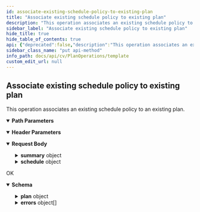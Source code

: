 ```yaml
---
id: associate-existing-schedule-policy-to-existing-plan
title: "Associate existing schedule policy to existing plan"
description: "This operation associates an existing schedule policy to an existing plan."
sidebar_label: "Associate existing schedule policy to existing plan"
hide_title: true
hide_table_of_contents: true
api: {"deprecated":false,"description":"This operation associates an existing schedule policy to an existing plan.\n","operationId":"Associate existing schedule policy to existing plan","parameters":[{"description":"","in":"header","name":"Accept","required":true,"schema":{"example":"application/json","type":"string"}},{"description":"","in":"header","name":"Authtoken","required":true,"schema":{"example":"{{Token}}","type":"string"}},{"description":"","in":"path","name":"planId","required":true,"schema":{"type":"string"}}],"tags":["Plan Operations"],"requestBody":{"content":{"application/json":{"schema":{"type":"object","properties":{"summary":{"type":"object","properties":{"plan":{"type":"object","properties":{"planId":{"type":"integer"}}}}},"schedule":{"type":"object","properties":{"task":{"type":"object","properties":{"taskId":{"type":"integer"}}}}}},"x-examples":{"Example 1":{"summary":{"plan":{"planId":2}},"schedule":{"task":{"taskId":1580}}}}},"examples":{"Example 1":{"value":{"summary":{"plan":{"planId":2}},"schedule":{"task":{"taskId":1580}}}}}}}},"responses":{"200":{"description":"OK","content":{"application/json":{"schema":{"type":"object","properties":{"plan":{"type":"object","properties":{"definesStorage":{"type":"object","properties":{"definesEntity":{"type":"boolean"},"overrideEntity":{"type":"integer"}}},"securityAssociations":{"type":"object","properties":{"associations":{"type":"array","items":{"type":"object","properties":{"userOrGroup":{"type":"array","items":{"type":"object","properties":{"userGroupName":{"type":"string"},"userGroupId":{"type":"integer"},"_type_":{"type":"integer"}}}},"properties":{"type":"object","properties":{"isCreatorAssociation":{"type":"boolean"},"role":{"type":"object","properties":{"_type_":{"type":"integer"},"roleId":{"type":"integer"},"roleName":{"type":"string"}}}}}}}},"ownerAssociations":{"type":"object","properties":{}}}},"featureInfo":{"type":"object","properties":{"edgedriveInfo":{"type":"object","properties":{"enableNotificationsForShares":{"type":"boolean"},"auditDriveActivities":{"type":"boolean"},"edgeDriveAssociations":{"type":"object","properties":{}}}},"definesEdgeDriveInfo":{"type":"object","properties":{"definesEntity":{"type":"boolean"},"overrideEntity":{"type":"integer"}}}}},"inheritance":{"type":"object","properties":{"isSealed":{"type":"boolean"}}},"storage":{"type":"object","properties":{"storagePolicy":{"type":"object","properties":{"storagePolicyName":{"type":"string"},"storagePolicyId":{"type":"integer"}}},"copy":{"type":"array","items":{"type":"object","properties":{"copyType":{"type":"integer"},"active":{"type":"integer"},"isDefault":{"type":"integer"},"isSnapCopy":{"type":"integer"},"copyPrecedence":{"type":"integer"},"dedupeFlags":{"type":"object","properties":{"enableDASHFull":{"type":"integer"},"pauseAndRecoverCurrentDDB":{"type":"integer"},"useGlobalDedupStore":{"type":"integer"},"automaticallyPauseAndRecoverDDB":{"type":"integer"},"enableDeduplication":{"type":"integer"},"enableClientSideDedup":{"type":"integer"}}},"retentionRules":{"type":"object","properties":{"retainBackupDataForCycles":{"type":"integer"},"jobs":{"type":"integer"},"retainArchiverDataForDays":{"type":"integer"},"retainBackupDataForDays":{"type":"integer"}}},"StoragePolicyCopy":{"type":"object","properties":{"copyId":{"type":"integer"},"copyName":{"type":"string"}}},"extendedFlags":{"type":"object","properties":{}},"drivePool":{"type":"object","properties":{"drivePoolName":{"type":"string"},"drivePoolId":{"type":"integer"}}},"library":{"type":"object","properties":{"libraryName":{"type":"string"},"libraryId":{"type":"integer"}}},"useGlobalPolicy":{"type":"object","properties":{"storagePolicyName":{"type":"string"},"storagePolicyId":{"type":"integer"}}}}}}}},"definesSchedule":{"type":"object","properties":{"definesEntity":{"type":"boolean"},"overrideEntity":{"type":"integer"}}},"laptop":{"type":"object","properties":{"features":{"type":"object","properties":{"categoryPermission":{"type":"object","properties":{}}}},"accessPolicies":{"type":"object","properties":{"categoryPermission":{"type":"object","properties":{}}}},"definesAccessPolicies":{"type":"object","properties":{"definesEntity":{"type":"boolean"},"overrideEntity":{"type":"integer"}}},"content":{"type":"object","properties":{"definesSubclientWin":{"type":"object","properties":{"definesEntity":{"type":"boolean"},"overrideEntity":{"type":"integer"}}},"definesSubclientMac":{"type":"object","properties":{"definesEntity":{"type":"boolean"},"overrideEntity":{"type":"integer"}}},"definesSubclientLin":{"type":"object","properties":{"definesEntity":{"type":"boolean"},"overrideEntity":{"type":"integer"}}}}},"users":{"type":"object","properties":{}},"definesFeatures":{"type":"object","properties":{"definesEntity":{"type":"boolean"},"overrideEntity":{"type":"integer"}}}}},"operationWindow":{"type":"object","properties":{"ruleId":{"type":"integer"}}},"replicationTargets":{"type":"object","properties":{}},"database":{"type":"object","properties":{"slaInMinutes":{"type":"integer"},"rpoInMinutes":{"type":"integer"},"scheduleLog":{"type":"object","properties":{"task":{"type":"object","properties":{}}}},"storageLog":{"type":"object","properties":{"storagePolicy":{"type":"object","properties":{}}}},"definesScheduleLog":{"type":"object","properties":{"definesEntity":{"type":"boolean"},"overrideEntity":{"type":"integer"}}},"definesStorageLog":{"type":"object","properties":{"definesEntity":{"type":"boolean"},"overrideEntity":{"type":"integer"}}}}},"options":{"type":"object","properties":{"forcedArchiving":{"type":"boolean"},"quota":{"type":"integer"},"encryptionInfo":{"type":"object","properties":{"encryptKeyLength":{"type":"integer"},"directMediaAccess":{"type":"integer"},"cipherType":{"type":"integer"},"encryptionSettings":{"type":"integer"}}}}},"definition":{"type":"object","properties":{"possible":{"type":"array","items":{"type":"integer"}},"required":{"type":"array","items":{"type":"integer"}}}},"definesEEPolicy":{"type":"object","properties":{"definesEntity":{"type":"boolean"},"overrideEntity":{"type":"integer"}}},"summary":{"type":"object","properties":{"slaInMinutes":{"type":"integer"},"restrictions":{"type":"integer"},"type":{"type":"integer"},"slaInterval":{"type":"integer"},"planStatusFlag":{"type":"integer"},"numDevices":{"type":"integer"},"rpoInMinutes":{"type":"integer"},"subtype":{"type":"integer"},"isElastic":{"type":"boolean"},"numUsers":{"type":"integer"},"addons":{"type":"object","properties":{}},"permissions":{"type":"array","items":{"type":"object","properties":{"permissionId":{"type":"integer"}}}},"planOwner":{"type":"object","properties":{"_type_":{"type":"integer"},"userName":{"type":"string"},"userId":{"type":"integer"}}},"plan":{"type":"object","properties":{"planSubtype":{"type":"integer"},"_type_":{"type":"integer"},"planType":{"type":"integer"},"planName":{"type":"string"},"planId":{"type":"integer"}}}}},"fullOperationWindow":{"type":"object","properties":{"ruleId":{"type":"integer"}}},"alerts":{"type":"object","properties":{}},"schedule":{"type":"object","properties":{"task":{"type":"object","properties":{"taskId":{"type":"integer"}}}}},"associatedEntitiesCount":{"type":"object","properties":{"snapSubclients":{"type":"integer"}}},"eDiscoveryInfo":{"type":"object","properties":{"definesContentAnalyzerCloud":{"type":"object","properties":{"definesEntity":{"type":"boolean"},"overrideEntity":{"type":"integer"}}},"definesAnalyticsIndexServer":{"type":"object","properties":{"definesEntity":{"type":"boolean"},"overrideEntity":{"type":"integer"}}}}},"exchange":{"type":"object","properties":{"definesMBRetention":{"type":"object","properties":{"definesEntity":{"type":"boolean"},"overrideEntity":{"type":"integer"}}},"definesMBCleanup":{"type":"object","properties":{"definesEntity":{"type":"boolean"},"overrideEntity":{"type":"integer"}}},"definesMBArchiving":{"type":"object","properties":{"definesEntity":{"type":"boolean"},"overrideEntity":{"type":"integer"}}},"definesMBJournal":{"type":"object","properties":{"definesEntity":{"type":"boolean"},"overrideEntity":{"type":"integer"}}}}},"definesCIPolicy":{"type":"object","properties":{"definesEntity":{"type":"boolean"},"overrideEntity":{"type":"integer"}}}}},"errors":{"type":"array","items":{"type":"object","properties":{"entity":{"type":"object","properties":{}},"status":{"type":"object","properties":{"errorMessage":{"type":"string"},"errorCode":{"type":"integer"}}}}}}},"x-examples":{"Example 1":{"plan":{"definesStorage":{"definesEntity":true,"overrideEntity":0},"securityAssociations":{"associations":[{"userOrGroup":[{"userGroupName":"master","userGroupId":1,"_type_":15}],"properties":{"isCreatorAssociation":true,"role":{"_type_":120,"roleId":10,"roleName":"Plan Creator Role"}}}],"ownerAssociations":{}},"featureInfo":{"edgedriveInfo":{"enableNotificationsForShares":false,"auditDriveActivities":false,"edgeDriveAssociations":{}},"definesEdgeDriveInfo":{"definesEntity":false,"overrideEntity":0}},"inheritance":{"isSealed":true},"storage":{"storagePolicy":{"storagePolicyName":"NewManPlan","storagePolicyId":59},"copy":[{"copyType":1,"active":1,"isDefault":1,"isSnapCopy":0,"copyPrecedence":1,"dedupeFlags":{"enableDASHFull":1,"pauseAndRecoverCurrentDDB":1,"useGlobalDedupStore":1,"automaticallyPauseAndRecoverDDB":1,"enableDeduplication":1,"enableClientSideDedup":1},"retentionRules":{"retainBackupDataForCycles":1,"jobs":0,"retainArchiverDataForDays":-1,"retainBackupDataForDays":30},"StoragePolicyCopy":{"copyId":59,"copyName":"Primary"},"extendedFlags":{},"drivePool":{"drivePoolName":"DrivePool(bdcsrvtest04)30","drivePoolId":30},"library":{"libraryName":"testpoolLibrary","libraryId":30},"useGlobalPolicy":{"storagePolicyName":"testpool","storagePolicyId":42}}]},"definesSchedule":{"definesEntity":true,"overrideEntity":0},"laptop":{"features":{"categoryPermission":{}},"accessPolicies":{"categoryPermission":{}},"definesAccessPolicies":{"definesEntity":false,"overrideEntity":0},"content":{"definesSubclientWin":{"definesEntity":false,"overrideEntity":0},"definesSubclientMac":{"definesEntity":false,"overrideEntity":0},"definesSubclientLin":{"definesEntity":false,"overrideEntity":0}},"users":{},"definesFeatures":{"definesEntity":false,"overrideEntity":0}},"operationWindow":{"ruleId":0},"replicationTargets":{},"database":{"slaInMinutes":0,"rpoInMinutes":0,"scheduleLog":{"task":{}},"storageLog":{"storagePolicy":{}},"definesScheduleLog":{"definesEntity":false,"overrideEntity":0},"definesStorageLog":{"definesEntity":false,"overrideEntity":0}},"options":{"forcedArchiving":false,"quota":0,"encryptionInfo":{"encryptKeyLength":128,"directMediaAccess":0,"cipherType":2,"encryptionSettings":3}},"definition":{"possible":[1,2,4,8,16,32,64,128,256,512,1024,2048,4096,8192,16384,32768,65536,65537,65538,65539,65540,65541,65542,65543,65544],"required":[1,4]},"definesEEPolicy":{"definesEntity":false,"overrideEntity":0},"summary":{"slaInMinutes":240,"restrictions":1,"type":2,"slaInterval":0,"planStatusFlag":0,"numDevices":0,"rpoInMinutes":240,"subtype":33554437,"isElastic":false,"numUsers":0,"addons":{},"permissions":[{"permissionId":1},{"permissionId":2},{"permissionId":3},{"permissionId":4},{"permissionId":5},{"permissionId":6},{"permissionId":7},{"permissionId":8},{"permissionId":9},{"permissionId":10},{"permissionId":11},{"permissionId":12},{"permissionId":13},{"permissionId":15},{"permissionId":16},{"permissionId":18},{"permissionId":20},{"permissionId":22},{"permissionId":24},{"permissionId":25},{"permissionId":26},{"permissionId":27},{"permissionId":29},{"permissionId":31},{"permissionId":32},{"permissionId":33},{"permissionId":34},{"permissionId":35},{"permissionId":36},{"permissionId":38},{"permissionId":39},{"permissionId":40},{"permissionId":41},{"permissionId":42},{"permissionId":101},{"permissionId":102},{"permissionId":107},{"permissionId":134},{"permissionId":135},{"permissionId":136},{"permissionId":137},{"permissionId":139},{"permissionId":140},{"permissionId":142},{"permissionId":143},{"permissionId":145},{"permissionId":146},{"permissionId":147},{"permissionId":148},{"permissionId":149},{"permissionId":150},{"permissionId":156},{"permissionId":157},{"permissionId":158},{"permissionId":159},{"permissionId":178},{"permissionId":215},{"permissionId":217}],"planOwner":{"_type_":13,"userName":"Administrator","userId":1},"plan":{"planSubtype":33554437,"_type_":158,"planType":2,"planName":"NewManPlan","planId":2}},"fullOperationWindow":{"ruleId":0},"alerts":{},"schedule":{"task":{"taskId":1580}},"associatedEntitiesCount":{"snapSubclients":0},"eDiscoveryInfo":{"definesContentAnalyzerCloud":{"definesEntity":false,"overrideEntity":0},"definesAnalyticsIndexServer":{"definesEntity":false,"overrideEntity":0}},"exchange":{"definesMBRetention":{"definesEntity":false,"overrideEntity":0},"definesMBCleanup":{"definesEntity":false,"overrideEntity":0},"definesMBArchiving":{"definesEntity":false,"overrideEntity":0},"definesMBJournal":{"definesEntity":false,"overrideEntity":0}},"definesCIPolicy":{"definesEntity":false,"overrideEntity":0}},"errors":[{"entity":{},"status":{"errorMessage":"","errorCode":0}}]}}},"examples":{"Example 1":{"value":{"plan":{"definesStorage":{"definesEntity":true,"overrideEntity":0},"securityAssociations":{"associations":[{"userOrGroup":[{"userGroupName":"master","userGroupId":1,"_type_":15}],"properties":{"isCreatorAssociation":true,"role":{"_type_":120,"roleId":10,"roleName":"Plan Creator Role"}}}],"ownerAssociations":{}},"featureInfo":{"edgedriveInfo":{"enableNotificationsForShares":false,"auditDriveActivities":false,"edgeDriveAssociations":{}},"definesEdgeDriveInfo":{"definesEntity":false,"overrideEntity":0}},"inheritance":{"isSealed":true},"storage":{"storagePolicy":{"storagePolicyName":"NewManPlan","storagePolicyId":59},"copy":[{"copyType":1,"active":1,"isDefault":1,"isSnapCopy":0,"copyPrecedence":1,"dedupeFlags":{"enableDASHFull":1,"pauseAndRecoverCurrentDDB":1,"useGlobalDedupStore":1,"automaticallyPauseAndRecoverDDB":1,"enableDeduplication":1,"enableClientSideDedup":1},"retentionRules":{"retainBackupDataForCycles":1,"jobs":0,"retainArchiverDataForDays":-1,"retainBackupDataForDays":30},"StoragePolicyCopy":{"copyId":59,"copyName":"Primary"},"extendedFlags":{},"drivePool":{"drivePoolName":"DrivePool(bdcsrvtest04)30","drivePoolId":30},"library":{"libraryName":"testpoolLibrary","libraryId":30},"useGlobalPolicy":{"storagePolicyName":"testpool","storagePolicyId":42}}]},"definesSchedule":{"definesEntity":true,"overrideEntity":0},"laptop":{"features":{"categoryPermission":{}},"accessPolicies":{"categoryPermission":{}},"definesAccessPolicies":{"definesEntity":false,"overrideEntity":0},"content":{"definesSubclientWin":{"definesEntity":false,"overrideEntity":0},"definesSubclientMac":{"definesEntity":false,"overrideEntity":0},"definesSubclientLin":{"definesEntity":false,"overrideEntity":0}},"users":{},"definesFeatures":{"definesEntity":false,"overrideEntity":0}},"operationWindow":{"ruleId":0},"replicationTargets":{},"database":{"slaInMinutes":0,"rpoInMinutes":0,"scheduleLog":{"task":{}},"storageLog":{"storagePolicy":{}},"definesScheduleLog":{"definesEntity":false,"overrideEntity":0},"definesStorageLog":{"definesEntity":false,"overrideEntity":0}},"options":{"forcedArchiving":false,"quota":0,"encryptionInfo":{"encryptKeyLength":128,"directMediaAccess":0,"cipherType":2,"encryptionSettings":3}},"definition":{"possible":[1,2,4,8,16,32,64,128,256,512,1024,2048,4096,8192,16384,32768,65536,65537,65538,65539,65540,65541,65542,65543,65544],"required":[1,4]},"definesEEPolicy":{"definesEntity":false,"overrideEntity":0},"summary":{"slaInMinutes":240,"restrictions":1,"type":2,"slaInterval":0,"planStatusFlag":0,"numDevices":0,"rpoInMinutes":240,"subtype":33554437,"isElastic":false,"numUsers":0,"addons":{},"permissions":[{"permissionId":1},{"permissionId":2},{"permissionId":3},{"permissionId":4},{"permissionId":5},{"permissionId":6},{"permissionId":7},{"permissionId":8},{"permissionId":9},{"permissionId":10},{"permissionId":11},{"permissionId":12},{"permissionId":13},{"permissionId":15},{"permissionId":16},{"permissionId":18},{"permissionId":20},{"permissionId":22},{"permissionId":24},{"permissionId":25},{"permissionId":26},{"permissionId":27},{"permissionId":29},{"permissionId":31},{"permissionId":32},{"permissionId":33},{"permissionId":34},{"permissionId":35},{"permissionId":36},{"permissionId":38},{"permissionId":39},{"permissionId":40},{"permissionId":41},{"permissionId":42},{"permissionId":101},{"permissionId":102},{"permissionId":107},{"permissionId":134},{"permissionId":135},{"permissionId":136},{"permissionId":137},{"permissionId":139},{"permissionId":140},{"permissionId":142},{"permissionId":143},{"permissionId":145},{"permissionId":146},{"permissionId":147},{"permissionId":148},{"permissionId":149},{"permissionId":150},{"permissionId":156},{"permissionId":157},{"permissionId":158},{"permissionId":159},{"permissionId":178},{"permissionId":215},{"permissionId":217}],"planOwner":{"_type_":13,"userName":"Administrator","userId":1},"plan":{"planSubtype":33554437,"_type_":158,"planType":2,"planName":"NewManPlan","planId":2}},"fullOperationWindow":{"ruleId":0},"alerts":{},"schedule":{"task":{"taskId":1580}},"associatedEntitiesCount":{"snapSubclients":0},"eDiscoveryInfo":{"definesContentAnalyzerCloud":{"definesEntity":false,"overrideEntity":0},"definesAnalyticsIndexServer":{"definesEntity":false,"overrideEntity":0}},"exchange":{"definesMBRetention":{"definesEntity":false,"overrideEntity":0},"definesMBCleanup":{"definesEntity":false,"overrideEntity":0},"definesMBArchiving":{"definesEntity":false,"overrideEntity":0},"definesMBJournal":{"definesEntity":false,"overrideEntity":0}},"definesCIPolicy":{"definesEntity":false,"overrideEntity":0}},"errors":[{"entity":{},"status":{"errorMessage":"","errorCode":0}}]}}}}}}},"method":"put","path":"/plan/{planId}","servers":[{"url":"http://{hostname}/webconsole/api","variables":{"hostname":{"default":"localhost","description":"Webconsole"}}}],"jsonRequestBodyExample":{"summary":{"plan":{"planId":0}},"schedule":{"task":{"taskId":0}}},"info":{"title":"Template","contact":{},"version":"1.0","description":"Template"},"postman":{"name":"Associate existing schedule policy to existing plan","description":{"content":"This operation associates an existing schedule policy to an existing plan.\n","type":"text/plain"},"url":{"path":["plan",":planId"],"host":["{{baseUrl}}"],"query":[],"variable":[{"disabled":false,"description":{"content":"(Required) ","type":"text/plain"},"type":"any","value":"","key":"planId"}]},"header":[{"disabled":false,"description":{"content":"(Required) ","type":"text/plain"},"key":"Authtoken","value":""},{"key":"Content-Type","value":"application/json"},{"key":"Accept","value":"application/json"}],"method":"PUT","body":{"mode":"raw","raw":"\"\"","options":{"raw":{"language":"json"}}}}}
sidebar_class_name: "put api-method"
info_path: docs/api/cv/PlanOperations/template
custom_edit_url: null
---
```



## Associate existing schedule policy to existing plan



This operation associates an existing schedule policy to an existing plan.


<details style={{"marginBottom":"1rem"}} data-collapsed={false} open={true}><summary style={{}}><strong>Path Parameters</strong></summary><div><ul><ParamsItem className={"paramsItem"} param={{"description":"","in":"path","name":"planId","required":true,"schema":{"type":"string"}}}></ParamsItem></ul></div></details><details style={{"marginBottom":"1rem"}} data-collapsed={false} open={true}><summary style={{}}><strong>Header Parameters</strong></summary><div><ul><ParamsItem className={"paramsItem"} param={{"description":"","in":"header","name":"Accept","required":true,"schema":{"example":"application/json","type":"string"}}}></ParamsItem><ParamsItem className={"paramsItem"} param={{"description":"","in":"header","name":"Authtoken","required":true,"schema":{"example":"{{Token}}","type":"string"}}}></ParamsItem></ul></div></details><MimeTabs><TabItem label={"application/json"} value={"application/json-schema"}><details style={{}} data-collapsed={false} open={true}><summary style={{"textAlign":"left"}}><strong>Request Body</strong></summary><div style={{"textAlign":"left","marginLeft":"1rem"}}></div><ul style={{"marginLeft":"1rem"}}><SchemaItem collapsible={true} className={"schemaItem"}><details style={{}}><summary style={{}}><strong>summary</strong><span style={{"opacity":"0.6"}}> object</span></summary><div style={{"marginLeft":"1rem"}}><SchemaItem collapsible={true} className={"schemaItem"}><details style={{}}><summary style={{}}><strong>plan</strong><span style={{"opacity":"0.6"}}> object</span></summary><div style={{"marginLeft":"1rem"}}><SchemaItem collapsible={false} name={"planId"} required={false} deprecated={undefined} schemaDescription={undefined} schemaName={"integer"} qualifierMessage={undefined} defaultValue={undefined}></SchemaItem></div></details></SchemaItem></div></details></SchemaItem><SchemaItem collapsible={true} className={"schemaItem"}><details style={{}}><summary style={{}}><strong>schedule</strong><span style={{"opacity":"0.6"}}> object</span></summary><div style={{"marginLeft":"1rem"}}><SchemaItem collapsible={true} className={"schemaItem"}><details style={{}}><summary style={{}}><strong>task</strong><span style={{"opacity":"0.6"}}> object</span></summary><div style={{"marginLeft":"1rem"}}><SchemaItem collapsible={false} name={"taskId"} required={false} deprecated={undefined} schemaDescription={undefined} schemaName={"integer"} qualifierMessage={undefined} defaultValue={undefined}></SchemaItem></div></details></SchemaItem></div></details></SchemaItem></ul></details></TabItem></MimeTabs><div><ApiTabs><TabItem label={"200"} value={"200"}><div>

OK

</div><div><MimeTabs schemaType={"response"}><TabItem label={"application/json"} value={"application/json"}><SchemaTabs><TabItem label={"Schema"} value={"Schema"}><details style={{}} data-collapsed={false} open={true}><summary style={{"textAlign":"left"}}><strong>Schema</strong></summary><div style={{"textAlign":"left","marginLeft":"1rem"}}></div><ul style={{"marginLeft":"1rem"}}><SchemaItem collapsible={true} className={"schemaItem"}><details style={{}}><summary style={{}}><strong>plan</strong><span style={{"opacity":"0.6"}}> object</span></summary><div style={{"marginLeft":"1rem"}}><SchemaItem collapsible={true} className={"schemaItem"}><details style={{}}><summary style={{}}><strong>definesStorage</strong><span style={{"opacity":"0.6"}}> object</span></summary><div style={{"marginLeft":"1rem"}}><SchemaItem collapsible={false} name={"definesEntity"} required={false} deprecated={undefined} schemaDescription={undefined} schemaName={"boolean"} qualifierMessage={undefined} defaultValue={undefined}></SchemaItem><SchemaItem collapsible={false} name={"overrideEntity"} required={false} deprecated={undefined} schemaDescription={undefined} schemaName={"integer"} qualifierMessage={undefined} defaultValue={undefined}></SchemaItem></div></details></SchemaItem><SchemaItem collapsible={true} className={"schemaItem"}><details style={{}}><summary style={{}}><strong>securityAssociations</strong><span style={{"opacity":"0.6"}}> object</span></summary><div style={{"marginLeft":"1rem"}}><SchemaItem collapsible={true} className={"schemaItem"}><details style={{}}><summary style={{}}><strong>associations</strong><span style={{"opacity":"0.6"}}> object[]</span></summary><div style={{"marginLeft":"1rem"}}><SchemaItem collapsible={true} className={"schemaItem"}><details style={{}}><summary style={{}}><strong>userOrGroup</strong><span style={{"opacity":"0.6"}}> object[]</span></summary><div style={{"marginLeft":"1rem"}}><SchemaItem collapsible={false} name={"userGroupName"} required={false} deprecated={undefined} schemaDescription={undefined} schemaName={"string"} qualifierMessage={undefined} defaultValue={undefined}></SchemaItem><SchemaItem collapsible={false} name={"userGroupId"} required={false} deprecated={undefined} schemaDescription={undefined} schemaName={"integer"} qualifierMessage={undefined} defaultValue={undefined}></SchemaItem><SchemaItem collapsible={false} name={"_type_"} required={false} deprecated={undefined} schemaDescription={undefined} schemaName={"integer"} qualifierMessage={undefined} defaultValue={undefined}></SchemaItem></div></details></SchemaItem><SchemaItem collapsible={true} className={"schemaItem"}><details style={{}}><summary style={{}}><strong>properties</strong><span style={{"opacity":"0.6"}}> object</span></summary><div style={{"marginLeft":"1rem"}}><SchemaItem collapsible={false} name={"isCreatorAssociation"} required={false} deprecated={undefined} schemaDescription={undefined} schemaName={"boolean"} qualifierMessage={undefined} defaultValue={undefined}></SchemaItem><SchemaItem collapsible={true} className={"schemaItem"}><details style={{}}><summary style={{}}><strong>role</strong><span style={{"opacity":"0.6"}}> object</span></summary><div style={{"marginLeft":"1rem"}}><SchemaItem collapsible={false} name={"_type_"} required={false} deprecated={undefined} schemaDescription={undefined} schemaName={"integer"} qualifierMessage={undefined} defaultValue={undefined}></SchemaItem><SchemaItem collapsible={false} name={"roleId"} required={false} deprecated={undefined} schemaDescription={undefined} schemaName={"integer"} qualifierMessage={undefined} defaultValue={undefined}></SchemaItem><SchemaItem collapsible={false} name={"roleName"} required={false} deprecated={undefined} schemaDescription={undefined} schemaName={"string"} qualifierMessage={undefined} defaultValue={undefined}></SchemaItem></div></details></SchemaItem></div></details></SchemaItem></div></details></SchemaItem><SchemaItem collapsible={true} className={"schemaItem"}><details style={{}}><summary style={{}}><strong>ownerAssociations</strong><span style={{"opacity":"0.6"}}> object</span></summary><div style={{"marginLeft":"1rem"}}></div></details></SchemaItem></div></details></SchemaItem><SchemaItem collapsible={true} className={"schemaItem"}><details style={{}}><summary style={{}}><strong>featureInfo</strong><span style={{"opacity":"0.6"}}> object</span></summary><div style={{"marginLeft":"1rem"}}><SchemaItem collapsible={true} className={"schemaItem"}><details style={{}}><summary style={{}}><strong>edgedriveInfo</strong><span style={{"opacity":"0.6"}}> object</span></summary><div style={{"marginLeft":"1rem"}}><SchemaItem collapsible={false} name={"enableNotificationsForShares"} required={false} deprecated={undefined} schemaDescription={undefined} schemaName={"boolean"} qualifierMessage={undefined} defaultValue={undefined}></SchemaItem><SchemaItem collapsible={false} name={"auditDriveActivities"} required={false} deprecated={undefined} schemaDescription={undefined} schemaName={"boolean"} qualifierMessage={undefined} defaultValue={undefined}></SchemaItem><SchemaItem collapsible={true} className={"schemaItem"}><details style={{}}><summary style={{}}><strong>edgeDriveAssociations</strong><span style={{"opacity":"0.6"}}> object</span></summary><div style={{"marginLeft":"1rem"}}></div></details></SchemaItem></div></details></SchemaItem><SchemaItem collapsible={true} className={"schemaItem"}><details style={{}}><summary style={{}}><strong>definesEdgeDriveInfo</strong><span style={{"opacity":"0.6"}}> object</span></summary><div style={{"marginLeft":"1rem"}}><SchemaItem collapsible={false} name={"definesEntity"} required={false} deprecated={undefined} schemaDescription={undefined} schemaName={"boolean"} qualifierMessage={undefined} defaultValue={undefined}></SchemaItem><SchemaItem collapsible={false} name={"overrideEntity"} required={false} deprecated={undefined} schemaDescription={undefined} schemaName={"integer"} qualifierMessage={undefined} defaultValue={undefined}></SchemaItem></div></details></SchemaItem></div></details></SchemaItem><SchemaItem collapsible={true} className={"schemaItem"}><details style={{}}><summary style={{}}><strong>inheritance</strong><span style={{"opacity":"0.6"}}> object</span></summary><div style={{"marginLeft":"1rem"}}><SchemaItem collapsible={false} name={"isSealed"} required={false} deprecated={undefined} schemaDescription={undefined} schemaName={"boolean"} qualifierMessage={undefined} defaultValue={undefined}></SchemaItem></div></details></SchemaItem><SchemaItem collapsible={true} className={"schemaItem"}><details style={{}}><summary style={{}}><strong>storage</strong><span style={{"opacity":"0.6"}}> object</span></summary><div style={{"marginLeft":"1rem"}}><SchemaItem collapsible={true} className={"schemaItem"}><details style={{}}><summary style={{}}><strong>storagePolicy</strong><span style={{"opacity":"0.6"}}> object</span></summary><div style={{"marginLeft":"1rem"}}><SchemaItem collapsible={false} name={"storagePolicyName"} required={false} deprecated={undefined} schemaDescription={undefined} schemaName={"string"} qualifierMessage={undefined} defaultValue={undefined}></SchemaItem><SchemaItem collapsible={false} name={"storagePolicyId"} required={false} deprecated={undefined} schemaDescription={undefined} schemaName={"integer"} qualifierMessage={undefined} defaultValue={undefined}></SchemaItem></div></details></SchemaItem><SchemaItem collapsible={true} className={"schemaItem"}><details style={{}}><summary style={{}}><strong>copy</strong><span style={{"opacity":"0.6"}}> object[]</span></summary><div style={{"marginLeft":"1rem"}}><SchemaItem collapsible={false} name={"copyType"} required={false} deprecated={undefined} schemaDescription={undefined} schemaName={"integer"} qualifierMessage={undefined} defaultValue={undefined}></SchemaItem><SchemaItem collapsible={false} name={"active"} required={false} deprecated={undefined} schemaDescription={undefined} schemaName={"integer"} qualifierMessage={undefined} defaultValue={undefined}></SchemaItem><SchemaItem collapsible={false} name={"isDefault"} required={false} deprecated={undefined} schemaDescription={undefined} schemaName={"integer"} qualifierMessage={undefined} defaultValue={undefined}></SchemaItem><SchemaItem collapsible={false} name={"isSnapCopy"} required={false} deprecated={undefined} schemaDescription={undefined} schemaName={"integer"} qualifierMessage={undefined} defaultValue={undefined}></SchemaItem><SchemaItem collapsible={false} name={"copyPrecedence"} required={false} deprecated={undefined} schemaDescription={undefined} schemaName={"integer"} qualifierMessage={undefined} defaultValue={undefined}></SchemaItem><SchemaItem collapsible={true} className={"schemaItem"}><details style={{}}><summary style={{}}><strong>dedupeFlags</strong><span style={{"opacity":"0.6"}}> object</span></summary><div style={{"marginLeft":"1rem"}}><SchemaItem collapsible={false} name={"enableDASHFull"} required={false} deprecated={undefined} schemaDescription={undefined} schemaName={"integer"} qualifierMessage={undefined} defaultValue={undefined}></SchemaItem><SchemaItem collapsible={false} name={"pauseAndRecoverCurrentDDB"} required={false} deprecated={undefined} schemaDescription={undefined} schemaName={"integer"} qualifierMessage={undefined} defaultValue={undefined}></SchemaItem><SchemaItem collapsible={false} name={"useGlobalDedupStore"} required={false} deprecated={undefined} schemaDescription={undefined} schemaName={"integer"} qualifierMessage={undefined} defaultValue={undefined}></SchemaItem><SchemaItem collapsible={false} name={"automaticallyPauseAndRecoverDDB"} required={false} deprecated={undefined} schemaDescription={undefined} schemaName={"integer"} qualifierMessage={undefined} defaultValue={undefined}></SchemaItem><SchemaItem collapsible={false} name={"enableDeduplication"} required={false} deprecated={undefined} schemaDescription={undefined} schemaName={"integer"} qualifierMessage={undefined} defaultValue={undefined}></SchemaItem><SchemaItem collapsible={false} name={"enableClientSideDedup"} required={false} deprecated={undefined} schemaDescription={undefined} schemaName={"integer"} qualifierMessage={undefined} defaultValue={undefined}></SchemaItem></div></details></SchemaItem><SchemaItem collapsible={true} className={"schemaItem"}><details style={{}}><summary style={{}}><strong>retentionRules</strong><span style={{"opacity":"0.6"}}> object</span></summary><div style={{"marginLeft":"1rem"}}><SchemaItem collapsible={false} name={"retainBackupDataForCycles"} required={false} deprecated={undefined} schemaDescription={undefined} schemaName={"integer"} qualifierMessage={undefined} defaultValue={undefined}></SchemaItem><SchemaItem collapsible={false} name={"jobs"} required={false} deprecated={undefined} schemaDescription={undefined} schemaName={"integer"} qualifierMessage={undefined} defaultValue={undefined}></SchemaItem><SchemaItem collapsible={false} name={"retainArchiverDataForDays"} required={false} deprecated={undefined} schemaDescription={undefined} schemaName={"integer"} qualifierMessage={undefined} defaultValue={undefined}></SchemaItem><SchemaItem collapsible={false} name={"retainBackupDataForDays"} required={false} deprecated={undefined} schemaDescription={undefined} schemaName={"integer"} qualifierMessage={undefined} defaultValue={undefined}></SchemaItem></div></details></SchemaItem><SchemaItem collapsible={true} className={"schemaItem"}><details style={{}}><summary style={{}}><strong>StoragePolicyCopy</strong><span style={{"opacity":"0.6"}}> object</span></summary><div style={{"marginLeft":"1rem"}}><SchemaItem collapsible={false} name={"copyId"} required={false} deprecated={undefined} schemaDescription={undefined} schemaName={"integer"} qualifierMessage={undefined} defaultValue={undefined}></SchemaItem><SchemaItem collapsible={false} name={"copyName"} required={false} deprecated={undefined} schemaDescription={undefined} schemaName={"string"} qualifierMessage={undefined} defaultValue={undefined}></SchemaItem></div></details></SchemaItem><SchemaItem collapsible={true} className={"schemaItem"}><details style={{}}><summary style={{}}><strong>extendedFlags</strong><span style={{"opacity":"0.6"}}> object</span></summary><div style={{"marginLeft":"1rem"}}></div></details></SchemaItem><SchemaItem collapsible={true} className={"schemaItem"}><details style={{}}><summary style={{}}><strong>drivePool</strong><span style={{"opacity":"0.6"}}> object</span></summary><div style={{"marginLeft":"1rem"}}><SchemaItem collapsible={false} name={"drivePoolName"} required={false} deprecated={undefined} schemaDescription={undefined} schemaName={"string"} qualifierMessage={undefined} defaultValue={undefined}></SchemaItem><SchemaItem collapsible={false} name={"drivePoolId"} required={false} deprecated={undefined} schemaDescription={undefined} schemaName={"integer"} qualifierMessage={undefined} defaultValue={undefined}></SchemaItem></div></details></SchemaItem><SchemaItem collapsible={true} className={"schemaItem"}><details style={{}}><summary style={{}}><strong>library</strong><span style={{"opacity":"0.6"}}> object</span></summary><div style={{"marginLeft":"1rem"}}><SchemaItem collapsible={false} name={"libraryName"} required={false} deprecated={undefined} schemaDescription={undefined} schemaName={"string"} qualifierMessage={undefined} defaultValue={undefined}></SchemaItem><SchemaItem collapsible={false} name={"libraryId"} required={false} deprecated={undefined} schemaDescription={undefined} schemaName={"integer"} qualifierMessage={undefined} defaultValue={undefined}></SchemaItem></div></details></SchemaItem><SchemaItem collapsible={true} className={"schemaItem"}><details style={{}}><summary style={{}}><strong>useGlobalPolicy</strong><span style={{"opacity":"0.6"}}> object</span></summary><div style={{"marginLeft":"1rem"}}><SchemaItem collapsible={false} name={"storagePolicyName"} required={false} deprecated={undefined} schemaDescription={undefined} schemaName={"string"} qualifierMessage={undefined} defaultValue={undefined}></SchemaItem><SchemaItem collapsible={false} name={"storagePolicyId"} required={false} deprecated={undefined} schemaDescription={undefined} schemaName={"integer"} qualifierMessage={undefined} defaultValue={undefined}></SchemaItem></div></details></SchemaItem></div></details></SchemaItem></div></details></SchemaItem><SchemaItem collapsible={true} className={"schemaItem"}><details style={{}}><summary style={{}}><strong>definesSchedule</strong><span style={{"opacity":"0.6"}}> object</span></summary><div style={{"marginLeft":"1rem"}}><SchemaItem collapsible={false} name={"definesEntity"} required={false} deprecated={undefined} schemaDescription={undefined} schemaName={"boolean"} qualifierMessage={undefined} defaultValue={undefined}></SchemaItem><SchemaItem collapsible={false} name={"overrideEntity"} required={false} deprecated={undefined} schemaDescription={undefined} schemaName={"integer"} qualifierMessage={undefined} defaultValue={undefined}></SchemaItem></div></details></SchemaItem><SchemaItem collapsible={true} className={"schemaItem"}><details style={{}}><summary style={{}}><strong>laptop</strong><span style={{"opacity":"0.6"}}> object</span></summary><div style={{"marginLeft":"1rem"}}><SchemaItem collapsible={true} className={"schemaItem"}><details style={{}}><summary style={{}}><strong>features</strong><span style={{"opacity":"0.6"}}> object</span></summary><div style={{"marginLeft":"1rem"}}><SchemaItem collapsible={true} className={"schemaItem"}><details style={{}}><summary style={{}}><strong>categoryPermission</strong><span style={{"opacity":"0.6"}}> object</span></summary><div style={{"marginLeft":"1rem"}}></div></details></SchemaItem></div></details></SchemaItem><SchemaItem collapsible={true} className={"schemaItem"}><details style={{}}><summary style={{}}><strong>accessPolicies</strong><span style={{"opacity":"0.6"}}> object</span></summary><div style={{"marginLeft":"1rem"}}><SchemaItem collapsible={true} className={"schemaItem"}><details style={{}}><summary style={{}}><strong>categoryPermission</strong><span style={{"opacity":"0.6"}}> object</span></summary><div style={{"marginLeft":"1rem"}}></div></details></SchemaItem></div></details></SchemaItem><SchemaItem collapsible={true} className={"schemaItem"}><details style={{}}><summary style={{}}><strong>definesAccessPolicies</strong><span style={{"opacity":"0.6"}}> object</span></summary><div style={{"marginLeft":"1rem"}}><SchemaItem collapsible={false} name={"definesEntity"} required={false} deprecated={undefined} schemaDescription={undefined} schemaName={"boolean"} qualifierMessage={undefined} defaultValue={undefined}></SchemaItem><SchemaItem collapsible={false} name={"overrideEntity"} required={false} deprecated={undefined} schemaDescription={undefined} schemaName={"integer"} qualifierMessage={undefined} defaultValue={undefined}></SchemaItem></div></details></SchemaItem><SchemaItem collapsible={true} className={"schemaItem"}><details style={{}}><summary style={{}}><strong>content</strong><span style={{"opacity":"0.6"}}> object</span></summary><div style={{"marginLeft":"1rem"}}><SchemaItem collapsible={true} className={"schemaItem"}><details style={{}}><summary style={{}}><strong>definesSubclientWin</strong><span style={{"opacity":"0.6"}}> object</span></summary><div style={{"marginLeft":"1rem"}}><SchemaItem collapsible={false} name={"definesEntity"} required={false} deprecated={undefined} schemaDescription={undefined} schemaName={"boolean"} qualifierMessage={undefined} defaultValue={undefined}></SchemaItem><SchemaItem collapsible={false} name={"overrideEntity"} required={false} deprecated={undefined} schemaDescription={undefined} schemaName={"integer"} qualifierMessage={undefined} defaultValue={undefined}></SchemaItem></div></details></SchemaItem><SchemaItem collapsible={true} className={"schemaItem"}><details style={{}}><summary style={{}}><strong>definesSubclientMac</strong><span style={{"opacity":"0.6"}}> object</span></summary><div style={{"marginLeft":"1rem"}}><SchemaItem collapsible={false} name={"definesEntity"} required={false} deprecated={undefined} schemaDescription={undefined} schemaName={"boolean"} qualifierMessage={undefined} defaultValue={undefined}></SchemaItem><SchemaItem collapsible={false} name={"overrideEntity"} required={false} deprecated={undefined} schemaDescription={undefined} schemaName={"integer"} qualifierMessage={undefined} defaultValue={undefined}></SchemaItem></div></details></SchemaItem><SchemaItem collapsible={true} className={"schemaItem"}><details style={{}}><summary style={{}}><strong>definesSubclientLin</strong><span style={{"opacity":"0.6"}}> object</span></summary><div style={{"marginLeft":"1rem"}}><SchemaItem collapsible={false} name={"definesEntity"} required={false} deprecated={undefined} schemaDescription={undefined} schemaName={"boolean"} qualifierMessage={undefined} defaultValue={undefined}></SchemaItem><SchemaItem collapsible={false} name={"overrideEntity"} required={false} deprecated={undefined} schemaDescription={undefined} schemaName={"integer"} qualifierMessage={undefined} defaultValue={undefined}></SchemaItem></div></details></SchemaItem></div></details></SchemaItem><SchemaItem collapsible={true} className={"schemaItem"}><details style={{}}><summary style={{}}><strong>users</strong><span style={{"opacity":"0.6"}}> object</span></summary><div style={{"marginLeft":"1rem"}}></div></details></SchemaItem><SchemaItem collapsible={true} className={"schemaItem"}><details style={{}}><summary style={{}}><strong>definesFeatures</strong><span style={{"opacity":"0.6"}}> object</span></summary><div style={{"marginLeft":"1rem"}}><SchemaItem collapsible={false} name={"definesEntity"} required={false} deprecated={undefined} schemaDescription={undefined} schemaName={"boolean"} qualifierMessage={undefined} defaultValue={undefined}></SchemaItem><SchemaItem collapsible={false} name={"overrideEntity"} required={false} deprecated={undefined} schemaDescription={undefined} schemaName={"integer"} qualifierMessage={undefined} defaultValue={undefined}></SchemaItem></div></details></SchemaItem></div></details></SchemaItem><SchemaItem collapsible={true} className={"schemaItem"}><details style={{}}><summary style={{}}><strong>operationWindow</strong><span style={{"opacity":"0.6"}}> object</span></summary><div style={{"marginLeft":"1rem"}}><SchemaItem collapsible={false} name={"ruleId"} required={false} deprecated={undefined} schemaDescription={undefined} schemaName={"integer"} qualifierMessage={undefined} defaultValue={undefined}></SchemaItem></div></details></SchemaItem><SchemaItem collapsible={true} className={"schemaItem"}><details style={{}}><summary style={{}}><strong>replicationTargets</strong><span style={{"opacity":"0.6"}}> object</span></summary><div style={{"marginLeft":"1rem"}}></div></details></SchemaItem><SchemaItem collapsible={true} className={"schemaItem"}><details style={{}}><summary style={{}}><strong>database</strong><span style={{"opacity":"0.6"}}> object</span></summary><div style={{"marginLeft":"1rem"}}><SchemaItem collapsible={false} name={"slaInMinutes"} required={false} deprecated={undefined} schemaDescription={undefined} schemaName={"integer"} qualifierMessage={undefined} defaultValue={undefined}></SchemaItem><SchemaItem collapsible={false} name={"rpoInMinutes"} required={false} deprecated={undefined} schemaDescription={undefined} schemaName={"integer"} qualifierMessage={undefined} defaultValue={undefined}></SchemaItem><SchemaItem collapsible={true} className={"schemaItem"}><details style={{}}><summary style={{}}><strong>scheduleLog</strong><span style={{"opacity":"0.6"}}> object</span></summary><div style={{"marginLeft":"1rem"}}><SchemaItem collapsible={true} className={"schemaItem"}><details style={{}}><summary style={{}}><strong>task</strong><span style={{"opacity":"0.6"}}> object</span></summary><div style={{"marginLeft":"1rem"}}></div></details></SchemaItem></div></details></SchemaItem><SchemaItem collapsible={true} className={"schemaItem"}><details style={{}}><summary style={{}}><strong>storageLog</strong><span style={{"opacity":"0.6"}}> object</span></summary><div style={{"marginLeft":"1rem"}}><SchemaItem collapsible={true} className={"schemaItem"}><details style={{}}><summary style={{}}><strong>storagePolicy</strong><span style={{"opacity":"0.6"}}> object</span></summary><div style={{"marginLeft":"1rem"}}></div></details></SchemaItem></div></details></SchemaItem><SchemaItem collapsible={true} className={"schemaItem"}><details style={{}}><summary style={{}}><strong>definesScheduleLog</strong><span style={{"opacity":"0.6"}}> object</span></summary><div style={{"marginLeft":"1rem"}}><SchemaItem collapsible={false} name={"definesEntity"} required={false} deprecated={undefined} schemaDescription={undefined} schemaName={"boolean"} qualifierMessage={undefined} defaultValue={undefined}></SchemaItem><SchemaItem collapsible={false} name={"overrideEntity"} required={false} deprecated={undefined} schemaDescription={undefined} schemaName={"integer"} qualifierMessage={undefined} defaultValue={undefined}></SchemaItem></div></details></SchemaItem><SchemaItem collapsible={true} className={"schemaItem"}><details style={{}}><summary style={{}}><strong>definesStorageLog</strong><span style={{"opacity":"0.6"}}> object</span></summary><div style={{"marginLeft":"1rem"}}><SchemaItem collapsible={false} name={"definesEntity"} required={false} deprecated={undefined} schemaDescription={undefined} schemaName={"boolean"} qualifierMessage={undefined} defaultValue={undefined}></SchemaItem><SchemaItem collapsible={false} name={"overrideEntity"} required={false} deprecated={undefined} schemaDescription={undefined} schemaName={"integer"} qualifierMessage={undefined} defaultValue={undefined}></SchemaItem></div></details></SchemaItem></div></details></SchemaItem><SchemaItem collapsible={true} className={"schemaItem"}><details style={{}}><summary style={{}}><strong>options</strong><span style={{"opacity":"0.6"}}> object</span></summary><div style={{"marginLeft":"1rem"}}><SchemaItem collapsible={false} name={"forcedArchiving"} required={false} deprecated={undefined} schemaDescription={undefined} schemaName={"boolean"} qualifierMessage={undefined} defaultValue={undefined}></SchemaItem><SchemaItem collapsible={false} name={"quota"} required={false} deprecated={undefined} schemaDescription={undefined} schemaName={"integer"} qualifierMessage={undefined} defaultValue={undefined}></SchemaItem><SchemaItem collapsible={true} className={"schemaItem"}><details style={{}}><summary style={{}}><strong>encryptionInfo</strong><span style={{"opacity":"0.6"}}> object</span></summary><div style={{"marginLeft":"1rem"}}><SchemaItem collapsible={false} name={"encryptKeyLength"} required={false} deprecated={undefined} schemaDescription={undefined} schemaName={"integer"} qualifierMessage={undefined} defaultValue={undefined}></SchemaItem><SchemaItem collapsible={false} name={"directMediaAccess"} required={false} deprecated={undefined} schemaDescription={undefined} schemaName={"integer"} qualifierMessage={undefined} defaultValue={undefined}></SchemaItem><SchemaItem collapsible={false} name={"cipherType"} required={false} deprecated={undefined} schemaDescription={undefined} schemaName={"integer"} qualifierMessage={undefined} defaultValue={undefined}></SchemaItem><SchemaItem collapsible={false} name={"encryptionSettings"} required={false} deprecated={undefined} schemaDescription={undefined} schemaName={"integer"} qualifierMessage={undefined} defaultValue={undefined}></SchemaItem></div></details></SchemaItem></div></details></SchemaItem><SchemaItem collapsible={true} className={"schemaItem"}><details style={{}}><summary style={{}}><strong>definition</strong><span style={{"opacity":"0.6"}}> object</span></summary><div style={{"marginLeft":"1rem"}}><SchemaItem collapsible={false} name={"possible"} required={false} deprecated={undefined} schemaDescription={undefined} schemaName={"integer[]"} qualifierMessage={undefined} defaultValue={undefined}></SchemaItem><SchemaItem collapsible={false} name={"required"} required={false} deprecated={undefined} schemaDescription={undefined} schemaName={"integer[]"} qualifierMessage={undefined} defaultValue={undefined}></SchemaItem></div></details></SchemaItem><SchemaItem collapsible={true} className={"schemaItem"}><details style={{}}><summary style={{}}><strong>definesEEPolicy</strong><span style={{"opacity":"0.6"}}> object</span></summary><div style={{"marginLeft":"1rem"}}><SchemaItem collapsible={false} name={"definesEntity"} required={false} deprecated={undefined} schemaDescription={undefined} schemaName={"boolean"} qualifierMessage={undefined} defaultValue={undefined}></SchemaItem><SchemaItem collapsible={false} name={"overrideEntity"} required={false} deprecated={undefined} schemaDescription={undefined} schemaName={"integer"} qualifierMessage={undefined} defaultValue={undefined}></SchemaItem></div></details></SchemaItem><SchemaItem collapsible={true} className={"schemaItem"}><details style={{}}><summary style={{}}><strong>summary</strong><span style={{"opacity":"0.6"}}> object</span></summary><div style={{"marginLeft":"1rem"}}><SchemaItem collapsible={false} name={"slaInMinutes"} required={false} deprecated={undefined} schemaDescription={undefined} schemaName={"integer"} qualifierMessage={undefined} defaultValue={undefined}></SchemaItem><SchemaItem collapsible={false} name={"restrictions"} required={false} deprecated={undefined} schemaDescription={undefined} schemaName={"integer"} qualifierMessage={undefined} defaultValue={undefined}></SchemaItem><SchemaItem collapsible={false} name={"type"} required={false} deprecated={undefined} schemaDescription={undefined} schemaName={"integer"} qualifierMessage={undefined} defaultValue={undefined}></SchemaItem><SchemaItem collapsible={false} name={"slaInterval"} required={false} deprecated={undefined} schemaDescription={undefined} schemaName={"integer"} qualifierMessage={undefined} defaultValue={undefined}></SchemaItem><SchemaItem collapsible={false} name={"planStatusFlag"} required={false} deprecated={undefined} schemaDescription={undefined} schemaName={"integer"} qualifierMessage={undefined} defaultValue={undefined}></SchemaItem><SchemaItem collapsible={false} name={"numDevices"} required={false} deprecated={undefined} schemaDescription={undefined} schemaName={"integer"} qualifierMessage={undefined} defaultValue={undefined}></SchemaItem><SchemaItem collapsible={false} name={"rpoInMinutes"} required={false} deprecated={undefined} schemaDescription={undefined} schemaName={"integer"} qualifierMessage={undefined} defaultValue={undefined}></SchemaItem><SchemaItem collapsible={false} name={"subtype"} required={false} deprecated={undefined} schemaDescription={undefined} schemaName={"integer"} qualifierMessage={undefined} defaultValue={undefined}></SchemaItem><SchemaItem collapsible={false} name={"isElastic"} required={false} deprecated={undefined} schemaDescription={undefined} schemaName={"boolean"} qualifierMessage={undefined} defaultValue={undefined}></SchemaItem><SchemaItem collapsible={false} name={"numUsers"} required={false} deprecated={undefined} schemaDescription={undefined} schemaName={"integer"} qualifierMessage={undefined} defaultValue={undefined}></SchemaItem><SchemaItem collapsible={true} className={"schemaItem"}><details style={{}}><summary style={{}}><strong>addons</strong><span style={{"opacity":"0.6"}}> object</span></summary><div style={{"marginLeft":"1rem"}}></div></details></SchemaItem><SchemaItem collapsible={true} className={"schemaItem"}><details style={{}}><summary style={{}}><strong>permissions</strong><span style={{"opacity":"0.6"}}> object[]</span></summary><div style={{"marginLeft":"1rem"}}><SchemaItem collapsible={false} name={"permissionId"} required={false} deprecated={undefined} schemaDescription={undefined} schemaName={"integer"} qualifierMessage={undefined} defaultValue={undefined}></SchemaItem></div></details></SchemaItem><SchemaItem collapsible={true} className={"schemaItem"}><details style={{}}><summary style={{}}><strong>planOwner</strong><span style={{"opacity":"0.6"}}> object</span></summary><div style={{"marginLeft":"1rem"}}><SchemaItem collapsible={false} name={"_type_"} required={false} deprecated={undefined} schemaDescription={undefined} schemaName={"integer"} qualifierMessage={undefined} defaultValue={undefined}></SchemaItem><SchemaItem collapsible={false} name={"userName"} required={false} deprecated={undefined} schemaDescription={undefined} schemaName={"string"} qualifierMessage={undefined} defaultValue={undefined}></SchemaItem><SchemaItem collapsible={false} name={"userId"} required={false} deprecated={undefined} schemaDescription={undefined} schemaName={"integer"} qualifierMessage={undefined} defaultValue={undefined}></SchemaItem></div></details></SchemaItem><SchemaItem collapsible={true} className={"schemaItem"}><details style={{}}><summary style={{}}><strong>plan</strong><span style={{"opacity":"0.6"}}> object</span></summary><div style={{"marginLeft":"1rem"}}><SchemaItem collapsible={false} name={"planSubtype"} required={false} deprecated={undefined} schemaDescription={undefined} schemaName={"integer"} qualifierMessage={undefined} defaultValue={undefined}></SchemaItem><SchemaItem collapsible={false} name={"_type_"} required={false} deprecated={undefined} schemaDescription={undefined} schemaName={"integer"} qualifierMessage={undefined} defaultValue={undefined}></SchemaItem><SchemaItem collapsible={false} name={"planType"} required={false} deprecated={undefined} schemaDescription={undefined} schemaName={"integer"} qualifierMessage={undefined} defaultValue={undefined}></SchemaItem><SchemaItem collapsible={false} name={"planName"} required={false} deprecated={undefined} schemaDescription={undefined} schemaName={"string"} qualifierMessage={undefined} defaultValue={undefined}></SchemaItem><SchemaItem collapsible={false} name={"planId"} required={false} deprecated={undefined} schemaDescription={undefined} schemaName={"integer"} qualifierMessage={undefined} defaultValue={undefined}></SchemaItem></div></details></SchemaItem></div></details></SchemaItem><SchemaItem collapsible={true} className={"schemaItem"}><details style={{}}><summary style={{}}><strong>fullOperationWindow</strong><span style={{"opacity":"0.6"}}> object</span></summary><div style={{"marginLeft":"1rem"}}><SchemaItem collapsible={false} name={"ruleId"} required={false} deprecated={undefined} schemaDescription={undefined} schemaName={"integer"} qualifierMessage={undefined} defaultValue={undefined}></SchemaItem></div></details></SchemaItem><SchemaItem collapsible={true} className={"schemaItem"}><details style={{}}><summary style={{}}><strong>alerts</strong><span style={{"opacity":"0.6"}}> object</span></summary><div style={{"marginLeft":"1rem"}}></div></details></SchemaItem><SchemaItem collapsible={true} className={"schemaItem"}><details style={{}}><summary style={{}}><strong>schedule</strong><span style={{"opacity":"0.6"}}> object</span></summary><div style={{"marginLeft":"1rem"}}><SchemaItem collapsible={true} className={"schemaItem"}><details style={{}}><summary style={{}}><strong>task</strong><span style={{"opacity":"0.6"}}> object</span></summary><div style={{"marginLeft":"1rem"}}><SchemaItem collapsible={false} name={"taskId"} required={false} deprecated={undefined} schemaDescription={undefined} schemaName={"integer"} qualifierMessage={undefined} defaultValue={undefined}></SchemaItem></div></details></SchemaItem></div></details></SchemaItem><SchemaItem collapsible={true} className={"schemaItem"}><details style={{}}><summary style={{}}><strong>associatedEntitiesCount</strong><span style={{"opacity":"0.6"}}> object</span></summary><div style={{"marginLeft":"1rem"}}><SchemaItem collapsible={false} name={"snapSubclients"} required={false} deprecated={undefined} schemaDescription={undefined} schemaName={"integer"} qualifierMessage={undefined} defaultValue={undefined}></SchemaItem></div></details></SchemaItem><SchemaItem collapsible={true} className={"schemaItem"}><details style={{}}><summary style={{}}><strong>eDiscoveryInfo</strong><span style={{"opacity":"0.6"}}> object</span></summary><div style={{"marginLeft":"1rem"}}><SchemaItem collapsible={true} className={"schemaItem"}><details style={{}}><summary style={{}}><strong>definesContentAnalyzerCloud</strong><span style={{"opacity":"0.6"}}> object</span></summary><div style={{"marginLeft":"1rem"}}><SchemaItem collapsible={false} name={"definesEntity"} required={false} deprecated={undefined} schemaDescription={undefined} schemaName={"boolean"} qualifierMessage={undefined} defaultValue={undefined}></SchemaItem><SchemaItem collapsible={false} name={"overrideEntity"} required={false} deprecated={undefined} schemaDescription={undefined} schemaName={"integer"} qualifierMessage={undefined} defaultValue={undefined}></SchemaItem></div></details></SchemaItem><SchemaItem collapsible={true} className={"schemaItem"}><details style={{}}><summary style={{}}><strong>definesAnalyticsIndexServer</strong><span style={{"opacity":"0.6"}}> object</span></summary><div style={{"marginLeft":"1rem"}}><SchemaItem collapsible={false} name={"definesEntity"} required={false} deprecated={undefined} schemaDescription={undefined} schemaName={"boolean"} qualifierMessage={undefined} defaultValue={undefined}></SchemaItem><SchemaItem collapsible={false} name={"overrideEntity"} required={false} deprecated={undefined} schemaDescription={undefined} schemaName={"integer"} qualifierMessage={undefined} defaultValue={undefined}></SchemaItem></div></details></SchemaItem></div></details></SchemaItem><SchemaItem collapsible={true} className={"schemaItem"}><details style={{}}><summary style={{}}><strong>exchange</strong><span style={{"opacity":"0.6"}}> object</span></summary><div style={{"marginLeft":"1rem"}}><SchemaItem collapsible={true} className={"schemaItem"}><details style={{}}><summary style={{}}><strong>definesMBRetention</strong><span style={{"opacity":"0.6"}}> object</span></summary><div style={{"marginLeft":"1rem"}}><SchemaItem collapsible={false} name={"definesEntity"} required={false} deprecated={undefined} schemaDescription={undefined} schemaName={"boolean"} qualifierMessage={undefined} defaultValue={undefined}></SchemaItem><SchemaItem collapsible={false} name={"overrideEntity"} required={false} deprecated={undefined} schemaDescription={undefined} schemaName={"integer"} qualifierMessage={undefined} defaultValue={undefined}></SchemaItem></div></details></SchemaItem><SchemaItem collapsible={true} className={"schemaItem"}><details style={{}}><summary style={{}}><strong>definesMBCleanup</strong><span style={{"opacity":"0.6"}}> object</span></summary><div style={{"marginLeft":"1rem"}}><SchemaItem collapsible={false} name={"definesEntity"} required={false} deprecated={undefined} schemaDescription={undefined} schemaName={"boolean"} qualifierMessage={undefined} defaultValue={undefined}></SchemaItem><SchemaItem collapsible={false} name={"overrideEntity"} required={false} deprecated={undefined} schemaDescription={undefined} schemaName={"integer"} qualifierMessage={undefined} defaultValue={undefined}></SchemaItem></div></details></SchemaItem><SchemaItem collapsible={true} className={"schemaItem"}><details style={{}}><summary style={{}}><strong>definesMBArchiving</strong><span style={{"opacity":"0.6"}}> object</span></summary><div style={{"marginLeft":"1rem"}}><SchemaItem collapsible={false} name={"definesEntity"} required={false} deprecated={undefined} schemaDescription={undefined} schemaName={"boolean"} qualifierMessage={undefined} defaultValue={undefined}></SchemaItem><SchemaItem collapsible={false} name={"overrideEntity"} required={false} deprecated={undefined} schemaDescription={undefined} schemaName={"integer"} qualifierMessage={undefined} defaultValue={undefined}></SchemaItem></div></details></SchemaItem><SchemaItem collapsible={true} className={"schemaItem"}><details style={{}}><summary style={{}}><strong>definesMBJournal</strong><span style={{"opacity":"0.6"}}> object</span></summary><div style={{"marginLeft":"1rem"}}><SchemaItem collapsible={false} name={"definesEntity"} required={false} deprecated={undefined} schemaDescription={undefined} schemaName={"boolean"} qualifierMessage={undefined} defaultValue={undefined}></SchemaItem><SchemaItem collapsible={false} name={"overrideEntity"} required={false} deprecated={undefined} schemaDescription={undefined} schemaName={"integer"} qualifierMessage={undefined} defaultValue={undefined}></SchemaItem></div></details></SchemaItem></div></details></SchemaItem><SchemaItem collapsible={true} className={"schemaItem"}><details style={{}}><summary style={{}}><strong>definesCIPolicy</strong><span style={{"opacity":"0.6"}}> object</span></summary><div style={{"marginLeft":"1rem"}}><SchemaItem collapsible={false} name={"definesEntity"} required={false} deprecated={undefined} schemaDescription={undefined} schemaName={"boolean"} qualifierMessage={undefined} defaultValue={undefined}></SchemaItem><SchemaItem collapsible={false} name={"overrideEntity"} required={false} deprecated={undefined} schemaDescription={undefined} schemaName={"integer"} qualifierMessage={undefined} defaultValue={undefined}></SchemaItem></div></details></SchemaItem></div></details></SchemaItem><SchemaItem collapsible={true} className={"schemaItem"}><details style={{}}><summary style={{}}><strong>errors</strong><span style={{"opacity":"0.6"}}> object[]</span></summary><div style={{"marginLeft":"1rem"}}><SchemaItem collapsible={true} className={"schemaItem"}><details style={{}}><summary style={{}}><strong>entity</strong><span style={{"opacity":"0.6"}}> object</span></summary><div style={{"marginLeft":"1rem"}}></div></details></SchemaItem><SchemaItem collapsible={true} className={"schemaItem"}><details style={{}}><summary style={{}}><strong>status</strong><span style={{"opacity":"0.6"}}> object</span></summary><div style={{"marginLeft":"1rem"}}><SchemaItem collapsible={false} name={"errorMessage"} required={false} deprecated={undefined} schemaDescription={undefined} schemaName={"string"} qualifierMessage={undefined} defaultValue={undefined}></SchemaItem><SchemaItem collapsible={false} name={"errorCode"} required={false} deprecated={undefined} schemaDescription={undefined} schemaName={"integer"} qualifierMessage={undefined} defaultValue={undefined}></SchemaItem></div></details></SchemaItem></div></details></SchemaItem></ul></details></TabItem><TabItem label={"Example (from schema)"} value={"Example (from schema)"}><ResponseSamples responseExample={"{\n  \"plan\": {\n    \"definesStorage\": {\n      \"definesEntity\": true,\n      \"overrideEntity\": 0\n    },\n    \"securityAssociations\": {\n      \"associations\": [\n        {\n          \"userOrGroup\": [\n            {\n              \"userGroupName\": \"string\",\n              \"userGroupId\": 0,\n              \"_type_\": 0\n            }\n          ],\n          \"properties\": {\n            \"isCreatorAssociation\": true,\n            \"role\": {\n              \"_type_\": 0,\n              \"roleId\": 0,\n              \"roleName\": \"string\"\n            }\n          }\n        }\n      ],\n      \"ownerAssociations\": {}\n    },\n    \"featureInfo\": {\n      \"edgedriveInfo\": {\n        \"enableNotificationsForShares\": true,\n        \"auditDriveActivities\": true,\n        \"edgeDriveAssociations\": {}\n      },\n      \"definesEdgeDriveInfo\": {\n        \"definesEntity\": true,\n        \"overrideEntity\": 0\n      }\n    },\n    \"inheritance\": {\n      \"isSealed\": true\n    },\n    \"storage\": {\n      \"storagePolicy\": {\n        \"storagePolicyName\": \"string\",\n        \"storagePolicyId\": 0\n      },\n      \"copy\": [\n        {\n          \"copyType\": 0,\n          \"active\": 0,\n          \"isDefault\": 0,\n          \"isSnapCopy\": 0,\n          \"copyPrecedence\": 0,\n          \"dedupeFlags\": {\n            \"enableDASHFull\": 0,\n            \"pauseAndRecoverCurrentDDB\": 0,\n            \"useGlobalDedupStore\": 0,\n            \"automaticallyPauseAndRecoverDDB\": 0,\n            \"enableDeduplication\": 0,\n            \"enableClientSideDedup\": 0\n          },\n          \"retentionRules\": {\n            \"retainBackupDataForCycles\": 0,\n            \"jobs\": 0,\n            \"retainArchiverDataForDays\": 0,\n            \"retainBackupDataForDays\": 0\n          },\n          \"StoragePolicyCopy\": {\n            \"copyId\": 0,\n            \"copyName\": \"string\"\n          },\n          \"extendedFlags\": {},\n          \"drivePool\": {\n            \"drivePoolName\": \"string\",\n            \"drivePoolId\": 0\n          },\n          \"library\": {\n            \"libraryName\": \"string\",\n            \"libraryId\": 0\n          },\n          \"useGlobalPolicy\": {\n            \"storagePolicyName\": \"string\",\n            \"storagePolicyId\": 0\n          }\n        }\n      ]\n    },\n    \"definesSchedule\": {\n      \"definesEntity\": true,\n      \"overrideEntity\": 0\n    },\n    \"laptop\": {\n      \"features\": {\n        \"categoryPermission\": {}\n      },\n      \"accessPolicies\": {\n        \"categoryPermission\": {}\n      },\n      \"definesAccessPolicies\": {\n        \"definesEntity\": true,\n        \"overrideEntity\": 0\n      },\n      \"content\": {\n        \"definesSubclientWin\": {\n          \"definesEntity\": true,\n          \"overrideEntity\": 0\n        },\n        \"definesSubclientMac\": {\n          \"definesEntity\": true,\n          \"overrideEntity\": 0\n        },\n        \"definesSubclientLin\": {\n          \"definesEntity\": true,\n          \"overrideEntity\": 0\n        }\n      },\n      \"users\": {},\n      \"definesFeatures\": {\n        \"definesEntity\": true,\n        \"overrideEntity\": 0\n      }\n    },\n    \"operationWindow\": {\n      \"ruleId\": 0\n    },\n    \"replicationTargets\": {},\n    \"database\": {\n      \"slaInMinutes\": 0,\n      \"rpoInMinutes\": 0,\n      \"scheduleLog\": {\n        \"task\": {}\n      },\n      \"storageLog\": {\n        \"storagePolicy\": {}\n      },\n      \"definesScheduleLog\": {\n        \"definesEntity\": true,\n        \"overrideEntity\": 0\n      },\n      \"definesStorageLog\": {\n        \"definesEntity\": true,\n        \"overrideEntity\": 0\n      }\n    },\n    \"options\": {\n      \"forcedArchiving\": true,\n      \"quota\": 0,\n      \"encryptionInfo\": {\n        \"encryptKeyLength\": 0,\n        \"directMediaAccess\": 0,\n        \"cipherType\": 0,\n        \"encryptionSettings\": 0\n      }\n    },\n    \"definition\": {\n      \"possible\": [\n        0\n      ],\n      \"required\": [\n        0\n      ]\n    },\n    \"definesEEPolicy\": {\n      \"definesEntity\": true,\n      \"overrideEntity\": 0\n    },\n    \"summary\": {\n      \"slaInMinutes\": 0,\n      \"restrictions\": 0,\n      \"type\": 0,\n      \"slaInterval\": 0,\n      \"planStatusFlag\": 0,\n      \"numDevices\": 0,\n      \"rpoInMinutes\": 0,\n      \"subtype\": 0,\n      \"isElastic\": true,\n      \"numUsers\": 0,\n      \"addons\": {},\n      \"permissions\": [\n        {\n          \"permissionId\": 0\n        }\n      ],\n      \"planOwner\": {\n        \"_type_\": 0,\n        \"userName\": \"string\",\n        \"userId\": 0\n      },\n      \"plan\": {\n        \"planSubtype\": 0,\n        \"_type_\": 0,\n        \"planType\": 0,\n        \"planName\": \"string\",\n        \"planId\": 0\n      }\n    },\n    \"fullOperationWindow\": {\n      \"ruleId\": 0\n    },\n    \"alerts\": {},\n    \"schedule\": {\n      \"task\": {\n        \"taskId\": 0\n      }\n    },\n    \"associatedEntitiesCount\": {\n      \"snapSubclients\": 0\n    },\n    \"eDiscoveryInfo\": {\n      \"definesContentAnalyzerCloud\": {\n        \"definesEntity\": true,\n        \"overrideEntity\": 0\n      },\n      \"definesAnalyticsIndexServer\": {\n        \"definesEntity\": true,\n        \"overrideEntity\": 0\n      }\n    },\n    \"exchange\": {\n      \"definesMBRetention\": {\n        \"definesEntity\": true,\n        \"overrideEntity\": 0\n      },\n      \"definesMBCleanup\": {\n        \"definesEntity\": true,\n        \"overrideEntity\": 0\n      },\n      \"definesMBArchiving\": {\n        \"definesEntity\": true,\n        \"overrideEntity\": 0\n      },\n      \"definesMBJournal\": {\n        \"definesEntity\": true,\n        \"overrideEntity\": 0\n      }\n    },\n    \"definesCIPolicy\": {\n      \"definesEntity\": true,\n      \"overrideEntity\": 0\n    }\n  },\n  \"errors\": [\n    {\n      \"entity\": {},\n      \"status\": {\n        \"errorMessage\": \"string\",\n        \"errorCode\": 0\n      }\n    }\n  ]\n}"} language={"json"}></ResponseSamples></TabItem><TabItem label={" Example 1"} value={" Example 1"}><ResponseSamples responseExample={"{\n  \"plan\": {\n    \"definesStorage\": {\n      \"definesEntity\": true,\n      \"overrideEntity\": 0\n    },\n    \"securityAssociations\": {\n      \"associations\": [\n        {\n          \"userOrGroup\": [\n            {\n              \"userGroupName\": \"master\",\n              \"userGroupId\": 1,\n              \"_type_\": 15\n            }\n          ],\n          \"properties\": {\n            \"isCreatorAssociation\": true,\n            \"role\": {\n              \"_type_\": 120,\n              \"roleId\": 10,\n              \"roleName\": \"Plan Creator Role\"\n            }\n          }\n        }\n      ],\n      \"ownerAssociations\": {}\n    },\n    \"featureInfo\": {\n      \"edgedriveInfo\": {\n        \"enableNotificationsForShares\": false,\n        \"auditDriveActivities\": false,\n        \"edgeDriveAssociations\": {}\n      },\n      \"definesEdgeDriveInfo\": {\n        \"definesEntity\": false,\n        \"overrideEntity\": 0\n      }\n    },\n    \"inheritance\": {\n      \"isSealed\": true\n    },\n    \"storage\": {\n      \"storagePolicy\": {\n        \"storagePolicyName\": \"NewManPlan\",\n        \"storagePolicyId\": 59\n      },\n      \"copy\": [\n        {\n          \"copyType\": 1,\n          \"active\": 1,\n          \"isDefault\": 1,\n          \"isSnapCopy\": 0,\n          \"copyPrecedence\": 1,\n          \"dedupeFlags\": {\n            \"enableDASHFull\": 1,\n            \"pauseAndRecoverCurrentDDB\": 1,\n            \"useGlobalDedupStore\": 1,\n            \"automaticallyPauseAndRecoverDDB\": 1,\n            \"enableDeduplication\": 1,\n            \"enableClientSideDedup\": 1\n          },\n          \"retentionRules\": {\n            \"retainBackupDataForCycles\": 1,\n            \"jobs\": 0,\n            \"retainArchiverDataForDays\": -1,\n            \"retainBackupDataForDays\": 30\n          },\n          \"StoragePolicyCopy\": {\n            \"copyId\": 59,\n            \"copyName\": \"Primary\"\n          },\n          \"extendedFlags\": {},\n          \"drivePool\": {\n            \"drivePoolName\": \"DrivePool(bdcsrvtest04)30\",\n            \"drivePoolId\": 30\n          },\n          \"library\": {\n            \"libraryName\": \"testpoolLibrary\",\n            \"libraryId\": 30\n          },\n          \"useGlobalPolicy\": {\n            \"storagePolicyName\": \"testpool\",\n            \"storagePolicyId\": 42\n          }\n        }\n      ]\n    },\n    \"definesSchedule\": {\n      \"definesEntity\": true,\n      \"overrideEntity\": 0\n    },\n    \"laptop\": {\n      \"features\": {\n        \"categoryPermission\": {}\n      },\n      \"accessPolicies\": {\n        \"categoryPermission\": {}\n      },\n      \"definesAccessPolicies\": {\n        \"definesEntity\": false,\n        \"overrideEntity\": 0\n      },\n      \"content\": {\n        \"definesSubclientWin\": {\n          \"definesEntity\": false,\n          \"overrideEntity\": 0\n        },\n        \"definesSubclientMac\": {\n          \"definesEntity\": false,\n          \"overrideEntity\": 0\n        },\n        \"definesSubclientLin\": {\n          \"definesEntity\": false,\n          \"overrideEntity\": 0\n        }\n      },\n      \"users\": {},\n      \"definesFeatures\": {\n        \"definesEntity\": false,\n        \"overrideEntity\": 0\n      }\n    },\n    \"operationWindow\": {\n      \"ruleId\": 0\n    },\n    \"replicationTargets\": {},\n    \"database\": {\n      \"slaInMinutes\": 0,\n      \"rpoInMinutes\": 0,\n      \"scheduleLog\": {\n        \"task\": {}\n      },\n      \"storageLog\": {\n        \"storagePolicy\": {}\n      },\n      \"definesScheduleLog\": {\n        \"definesEntity\": false,\n        \"overrideEntity\": 0\n      },\n      \"definesStorageLog\": {\n        \"definesEntity\": false,\n        \"overrideEntity\": 0\n      }\n    },\n    \"options\": {\n      \"forcedArchiving\": false,\n      \"quota\": 0,\n      \"encryptionInfo\": {\n        \"encryptKeyLength\": 128,\n        \"directMediaAccess\": 0,\n        \"cipherType\": 2,\n        \"encryptionSettings\": 3\n      }\n    },\n    \"definition\": {\n      \"possible\": [\n        1,\n        2,\n        4,\n        8,\n        16,\n        32,\n        64,\n        128,\n        256,\n        512,\n        1024,\n        2048,\n        4096,\n        8192,\n        16384,\n        32768,\n        65536,\n        65537,\n        65538,\n        65539,\n        65540,\n        65541,\n        65542,\n        65543,\n        65544\n      ],\n      \"required\": [\n        1,\n        4\n      ]\n    },\n    \"definesEEPolicy\": {\n      \"definesEntity\": false,\n      \"overrideEntity\": 0\n    },\n    \"summary\": {\n      \"slaInMinutes\": 240,\n      \"restrictions\": 1,\n      \"type\": 2,\n      \"slaInterval\": 0,\n      \"planStatusFlag\": 0,\n      \"numDevices\": 0,\n      \"rpoInMinutes\": 240,\n      \"subtype\": 33554437,\n      \"isElastic\": false,\n      \"numUsers\": 0,\n      \"addons\": {},\n      \"permissions\": [\n        {\n          \"permissionId\": 1\n        },\n        {\n          \"permissionId\": 2\n        },\n        {\n          \"permissionId\": 3\n        },\n        {\n          \"permissionId\": 4\n        },\n        {\n          \"permissionId\": 5\n        },\n        {\n          \"permissionId\": 6\n        },\n        {\n          \"permissionId\": 7\n        },\n        {\n          \"permissionId\": 8\n        },\n        {\n          \"permissionId\": 9\n        },\n        {\n          \"permissionId\": 10\n        },\n        {\n          \"permissionId\": 11\n        },\n        {\n          \"permissionId\": 12\n        },\n        {\n          \"permissionId\": 13\n        },\n        {\n          \"permissionId\": 15\n        },\n        {\n          \"permissionId\": 16\n        },\n        {\n          \"permissionId\": 18\n        },\n        {\n          \"permissionId\": 20\n        },\n        {\n          \"permissionId\": 22\n        },\n        {\n          \"permissionId\": 24\n        },\n        {\n          \"permissionId\": 25\n        },\n        {\n          \"permissionId\": 26\n        },\n        {\n          \"permissionId\": 27\n        },\n        {\n          \"permissionId\": 29\n        },\n        {\n          \"permissionId\": 31\n        },\n        {\n          \"permissionId\": 32\n        },\n        {\n          \"permissionId\": 33\n        },\n        {\n          \"permissionId\": 34\n        },\n        {\n          \"permissionId\": 35\n        },\n        {\n          \"permissionId\": 36\n        },\n        {\n          \"permissionId\": 38\n        },\n        {\n          \"permissionId\": 39\n        },\n        {\n          \"permissionId\": 40\n        },\n        {\n          \"permissionId\": 41\n        },\n        {\n          \"permissionId\": 42\n        },\n        {\n          \"permissionId\": 101\n        },\n        {\n          \"permissionId\": 102\n        },\n        {\n          \"permissionId\": 107\n        },\n        {\n          \"permissionId\": 134\n        },\n        {\n          \"permissionId\": 135\n        },\n        {\n          \"permissionId\": 136\n        },\n        {\n          \"permissionId\": 137\n        },\n        {\n          \"permissionId\": 139\n        },\n        {\n          \"permissionId\": 140\n        },\n        {\n          \"permissionId\": 142\n        },\n        {\n          \"permissionId\": 143\n        },\n        {\n          \"permissionId\": 145\n        },\n        {\n          \"permissionId\": 146\n        },\n        {\n          \"permissionId\": 147\n        },\n        {\n          \"permissionId\": 148\n        },\n        {\n          \"permissionId\": 149\n        },\n        {\n          \"permissionId\": 150\n        },\n        {\n          \"permissionId\": 156\n        },\n        {\n          \"permissionId\": 157\n        },\n        {\n          \"permissionId\": 158\n        },\n        {\n          \"permissionId\": 159\n        },\n        {\n          \"permissionId\": 178\n        },\n        {\n          \"permissionId\": 215\n        },\n        {\n          \"permissionId\": 217\n        }\n      ],\n      \"planOwner\": {\n        \"_type_\": 13,\n        \"userName\": \"Administrator\",\n        \"userId\": 1\n      },\n      \"plan\": {\n        \"planSubtype\": 33554437,\n        \"_type_\": 158,\n        \"planType\": 2,\n        \"planName\": \"NewManPlan\",\n        \"planId\": 2\n      }\n    },\n    \"fullOperationWindow\": {\n      \"ruleId\": 0\n    },\n    \"alerts\": {},\n    \"schedule\": {\n      \"task\": {\n        \"taskId\": 1580\n      }\n    },\n    \"associatedEntitiesCount\": {\n      \"snapSubclients\": 0\n    },\n    \"eDiscoveryInfo\": {\n      \"definesContentAnalyzerCloud\": {\n        \"definesEntity\": false,\n        \"overrideEntity\": 0\n      },\n      \"definesAnalyticsIndexServer\": {\n        \"definesEntity\": false,\n        \"overrideEntity\": 0\n      }\n    },\n    \"exchange\": {\n      \"definesMBRetention\": {\n        \"definesEntity\": false,\n        \"overrideEntity\": 0\n      },\n      \"definesMBCleanup\": {\n        \"definesEntity\": false,\n        \"overrideEntity\": 0\n      },\n      \"definesMBArchiving\": {\n        \"definesEntity\": false,\n        \"overrideEntity\": 0\n      },\n      \"definesMBJournal\": {\n        \"definesEntity\": false,\n        \"overrideEntity\": 0\n      }\n    },\n    \"definesCIPolicy\": {\n      \"definesEntity\": false,\n      \"overrideEntity\": 0\n    }\n  },\n  \"errors\": [\n    {\n      \"entity\": {},\n      \"status\": {\n        \"errorMessage\": \"\",\n        \"errorCode\": 0\n      }\n    }\n  ]\n}"} language={"json"}></ResponseSamples></TabItem></SchemaTabs></TabItem></MimeTabs></div></TabItem></ApiTabs></div>
      
